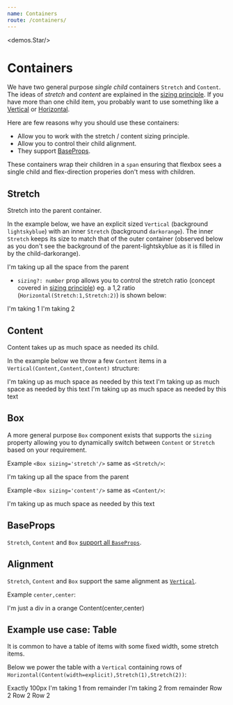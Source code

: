 ```yaml
---
name: Containers
route: /containers/
---
```



<demos.Star/>

# Containers

We have two general purpose *single child* containers `Stretch` and `Content`. The ideas of *stretch* and *content* are explained in the [sizing principle][principle-sizing]. If you have more than one child item, you probably want to use something like a [Vertical][vertical] or [Horizontal][horizontal].

Here are few reasons why you should use these containers:
* Allow you to work with the stretch / content sizing principle.
* Allow you to control their child alignment.
* They support [BaseProps][common-types].

These containers wrap their children in a `span` ensuring that flexbox sees a single child and flex-direction properies don't mess with children.

## Stretch
Stretch into the parent container.

In the example below, we have an explicit sized `Vertical` (background `lightskyblue`) with an inner `Stretch` (background `darkorange`). The inner `Stretch` keeps its size to match that of the outer container (observed below as you don't see the background of the parent-lightskyblue as it is filled in by the child-darkorange).

<Playground>
  <Vertical height={100} style={{backgroundColor: "lightskyblue"}}>
    <Stretch style={{backgroundColor: "darkorange"}}>
        I'm taking up all the space from the parent
    </Stretch>  
  </Vertical>
</Playground>

* `sizing?: number` prop allows you to control the stretch ratio (concept covered in [sizing principle][principle-sizing]) eg. a 1,2 ratio (`Horizontal(Stretch:1,Stretch:2)`) is shown below:

<Playground>
  <Horizontal height={100} spacing={0} style={{backgroundColor: "lightskyblue"}}>
    <Stretch sizing={1} style={{backgroundColor: "darkorange"}}>
        I'm taking 1
    </Stretch>  
    <Stretch sizing={2} style={{backgroundColor: "lightpink"}}>
        I'm taking 2
    </Stretch>
  </Horizontal>
</Playground>

## Content
Content takes up as much space as needed its child.

In the example below we throw a few `Content` items in a `Vertical(Content,Content,Content)` structure: 

<Playground>
  <Vertical style={{backgroundColor: "lightskyblue"}}>
    <Content style={{backgroundColor: "darkorange"}}>
        I'm taking up as much space as needed by this text
    </Content>
    <Content style={{backgroundColor: "lightpink"}}>
        I'm taking up as much space as needed by this text
    </Content>
    <Content style={{backgroundColor: "limegreen"}}>
        I'm taking up as much space as needed by this text
    </Content>
  </Vertical>
</Playground>

## Box
A more general purpose `Box` component exists that supports the `sizing` property allowing you to dynamically switch between `Content` or `Stretch` based on your requirement.

Example `<Box sizing='stretch'/>` same as `<Stretch/>`: 

<Playground>
  <Vertical height={100} style={{backgroundColor: "lightskyblue"}}>
    <Box sizing='stretch' style={{backgroundColor: "darkorange"}}>
        I'm taking up all the space from the parent
    </Box>  
  </Vertical>
</Playground>

Example `<Box sizing='content'/>` same as `<Content/>`: 

<Playground>
  <Vertical height={100} style={{backgroundColor: "lightskyblue"}}>
    <Box sizing='content' style={{backgroundColor: "darkorange"}}>
        I'm taking up as much space as needed by this text
    </Box>  
  </Vertical>
</Playground>

## BaseProps
`Stretch`, `Content` and `Box` [support all `BaseProps`][common-types].

## Alignment
`Stretch`, `Content` and `Box` support the same alignment as [`Vertical`][vertical]. 

Example `center,center`: 

<Playground>
  <Content height ="100px" verticalAlign="center" horizontalAlign="center" style={{backgroundColor: "darkorange"}}>
    <div style={{backgroundColor: 'lightskyblue'}}>I'm just a div in a orange Content(center,center)</div>
  </Content>
</Playground>


## Example use case: Table

It is common to have a table of items with some fixed width, some stretch items. 

Below we power the table with a `Vertical` containing rows of `Horizontal(Content(width=explicit),Stretch(1),Stretch(2))`:

<Playground>
  <Vertical spacing={10} style={{backgroundColor: "lightskyblue"}}>
    <Horizontal height={100} spacing={10}>
      <Content width={100} style={{backgroundColor: "limegreen"}}>Exactly 100px</Content>
      <Stretch sizing={1} style={{backgroundColor: "darkorange"}}>
          I'm taking 1 from remainder
      </Stretch>  
      <Stretch sizing={2} style={{backgroundColor: "lightpink"}}>
          I'm taking 2 from remainder
      </Stretch>
    </Horizontal>
    <Horizontal height={100} spacing={10}>
      <Content width={100} style={{backgroundColor: "limegreen"}}>Row 2</Content>
      <Stretch sizing={1} style={{backgroundColor: "darkorange"}}>
          Row 2
      </Stretch>  
      <Stretch sizing={2} style={{backgroundColor: "lightpink"}}>
          Row 2
      </Stretch>
    </Horizontal>
  </Vertical>
</Playground>


[common-types]:../common-types/
[principle-spacing]:../principle-spacing/
[principle-sizing]:../principle-sizing/
[vertical]:../vertical/
[horizontal]:../horizontal/
